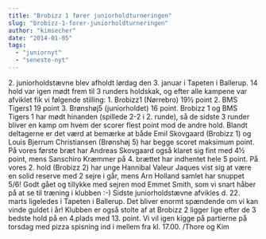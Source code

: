 ```yaml
---
title: "Brobizz 1 fører juniorholdturneringen"
slug: "brobizz-1-forer-juniorholdturneringen"
author: "kimsecher"
date: "2014-01-05"
tags: 
  - "juniornyt"
  - "seneste-nyt"
---
```


2\. juniorholdstævne blev afholdt lørdag den 3. januar i Tapeten i Ballerup. 14 hold var igen mødt frem til 3 runders holdskak, og efter alle kampene var afviklet fik vi følgende stilling: 1. Brobizz1 (Nørrebro) 19½ point 2. BMS Tigers1 19 point 3. Brønshøj5 (juniorholdet) 16 point. Brobizz 1 og BMS Tigers 1 har mødt hinanden (spillede 2-2 i 2. runde), så de sidste 3 runder bliver en kamp om hvem der scorer flest point mod de andre hold. Blandt deltagerne er det værd at bemærke at både Emil Skovgaard (Brobizz 1) og Louis Bjerrum Christiansen (Brønshøj 5) har begge scoret maksimum point. På vores første bræt har Andreas Skovgaard også klaret sig fint med 4½ point, mens Sanschiro Kræmmer på 4. brættet har indhentet hele 5 point. På vores 2. hold (Brobizz 2) har unge Hannibal Valeur Jaques vist sig at være en solid reserve med 2 sejre i går, mens Arn Holland samlet har snuppet 5/6! Godt gået og tillykke med sejren mod Emmet Smith, som vi snart håber på at se til træning i klubben :-) Sidste juniorholdstævne afvikles d. 22. marts ligeledes i Tapeten i Ballerup. Det bliver enormt spændende om vi kan vinde guldet i år! Klubben er også stolte af at Brobizz 2 ligger lige efter de 3 bedste hold på en 4.plads med 13. point. Vi vil igen kigge på partierne på torsdag med pizza spisning ind i mellem fra kl. 17.00. /Thore og Kim
